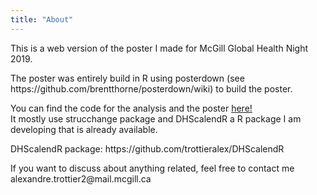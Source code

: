 ```yaml
---
title: "About"
---
```

This is a web version of the poster I made for McGill Global Health Night 2019. 

The poster was entirely build in R using posterdown (see https://github.com/brentthorne/posterdown/wiki) to build the poster.

You can find the code for the analysis and the poster <a href="https://github.com/trottieralex/posterGHnight_v4/blob/gh-pages/index.Rmd"> here! </a> <br> It mostly use strucchange package and DHScalendR a R package I am developing that is already available.

DHScalendR package: https://github.com/trottieralex/DHScalendR

If you want to discuss about anything related, feel free to contact me alexandre.trottier2@mail.mcgill.ca